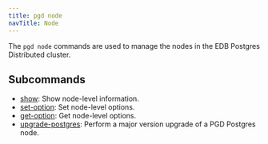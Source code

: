 ```yaml
---
title: pgd node
navTitle: Node
---
```


The `pgd node` commands are used to manage the nodes in the EDB Postgres Distributed cluster.

## Subcommands

- [show](pgd_node_show): Show node-level information.
- [set-option](pgd_node_set-option): Set node-level options.
- [get-option](pgd_node_get-option): Get node-level options.
- [upgrade-postgres](pgd_node_upgrade-postgres): Perform a major version upgrade of a PGD Postgres node.

